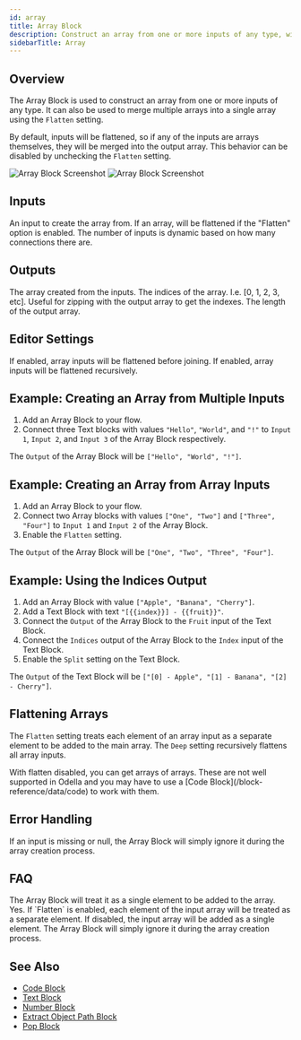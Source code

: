 ```yaml
---
id: array
title: Array Block
description: Construct an array from one or more inputs of any type, with options for flattening and merging arrays
sidebarTitle: Array
---
```


## Overview

The Array Block is used to construct an array from one or more inputs of any type. It can also be used to merge multiple arrays into a single array using the `Flatten` setting.

By default, inputs will be flattened, so if any of the inputs are arrays themselves, they will be merged into the output array. This behavior can be disabled by unchecking the `Flatten` setting.

<Frame>
  <img src="/block-reference/assets/array_light.png" alt="Array Block Screenshot" className="block dark:hidden" />
  <img src="/block-reference/assets/array_dark.png" alt="Array Block Screenshot" className="hidden dark:block" />
</Frame>

## Inputs

<ParamField path="Input [i]" type="any">
  An input to create the array from. If an array, will be flattened if the "Flatten" option is enabled. The number of inputs is dynamic based on how many connections there are.
</ParamField>

## Outputs

<ResponseField name="Output" type="any[]">
  The array created from the inputs.
</ResponseField>

<ResponseField name="Indices" type="number[]">
  The indices of the array. I.e. [0, 1, 2, 3, etc]. Useful for zipping with the output array to get the indexes.
</ResponseField>

<ResponseField name="Length" type="number">
  The length of the output array.
</ResponseField>

## Editor Settings

<ParamField path="Flatten" type="boolean" default={true}>
  If enabled, array inputs will be flattened before joining.
</ParamField>

<ParamField path="Deep" type="boolean" default={false}>
  If enabled, array inputs will be flattened recursively.
</ParamField>

## Example: Creating an Array from Multiple Inputs

1. Add an Array Block to your flow.
2. Connect three Text blocks with values `"Hello"`, `"World"`, and `"!"` to `Input 1`, `Input 2`, and `Input 3` of the Array Block respectively.

The `Output` of the Array Block will be `["Hello", "World", "!"]`.

## Example: Creating an Array from Array Inputs

1. Add an Array Block to your flow.
2. Connect two Array blocks with values `["One", "Two"]` and `["Three", "Four"]` to `Input 1` and `Input 2` of the Array Block.
3. Enable the `Flatten` setting.

The `Output` of the Array Block will be `["One", "Two", "Three", "Four"]`.

## Example: Using the Indices Output

1. Add an Array Block with value `["Apple", "Banana", "Cherry"]`.
2. Add a Text Block with text `"[{{index}}] - {{fruit}}"`.
3. Connect the `Output` of the Array Block to the `Fruit` input of the Text Block.
4. Connect the `Indices` output of the Array Block to the `Index` input of the Text Block.
5. Enable the `Split` setting on the Text Block.

The `Output` of the Text Block will be `["[0] - Apple", "[1] - Banana", "[2] - Cherry"]`.

## Flattening Arrays

The `Flatten` setting treats each element of an array input as a separate element to be added to the main array. The `Deep` setting recursively flattens all array inputs.

<Warning>
  With flatten disabled, you can get arrays of arrays. These are not well supported in Odella and you may have to use a [Code Block](/block-reference/data/code) to work with them.
</Warning>

## Error Handling

If an input is missing or null, the Array Block will simply ignore it during the array creation process.

## FAQ

<AccordionGroup>
  <Accordion title="What happens if I connect a non-array block to the Array Block?">
    The Array Block will treat it as a single element to be added to the array.
  </Accordion>

  <Accordion title="Can I connect an Array Block to another Array Block?">
    Yes. If `Flatten` is enabled, each element of the input array will be treated as a separate element. If disabled, the input array will be added as a single element.
  </Accordion>

  <Accordion title="What happens if an input is missing or null?">
    The Array Block will simply ignore it during the array creation process.
  </Accordion>
</AccordionGroup>

## See Also

- [Code Block](/block-reference/data/code)
- [Text Block](/block-reference/data/text)
- [Number Block](/block-reference/data/number)
- [Extract Object Path Block](/block-reference/data/extract-object-path)
- [Pop Block](/block-reference/data/pop)
